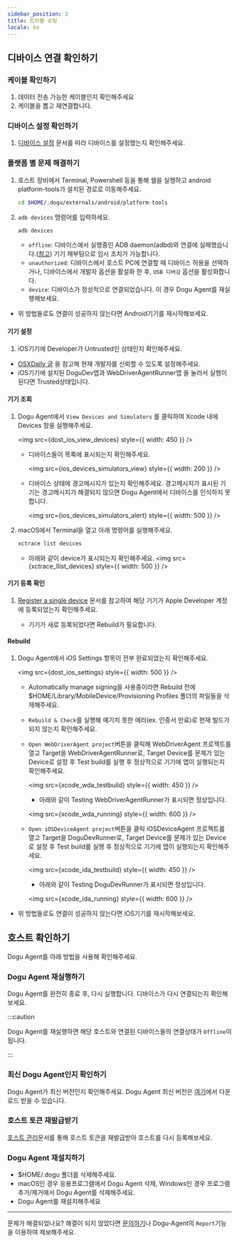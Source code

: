 ```yaml
---
sidebar_position: 3
title: 트러블 슈팅
locale: ko
---
```




## 디바이스 연결 확인하기

### 케이블 확인하기

1. 데이터 전송 가능한 케이블인지 확인해주세요
2. 케이블을 뽑고 재연결합니다.

### 디바이스 설정 확인하기

1. [디바이스 설정](/device-farm/device/settings) 문서를 따라 디바이스를 설정했는지 확인해주세요.

### 플랫폼 별 문제 해결하기

<Tabs>
<TabItem value="android" label="Android" default>

1. 호스트 장비에서 Terminal, Powershell 등을 통해 쉘을 실행하고 android platform-tools가 설치된 경로로 이동해주세요.

   ```sh
   cd $HOME/.dogu/externals/android/platform-tools
   ```

2. `adb devices` 명령어를 입력하세요.

   ```sh
   adb devices
   ```

   - `offline`: 디바이스에서 실행중인 ADB daemon(adbd)와 연결에 실패했습니다.([참고](https://android.googlesource.com/platform/packages/modules/adb/+/HEAD/OVERVIEW.TXT)) 기기 재부팅으로 임시 조치가 가능합니다.
   - `unauthorized`: 디바이스에서 호스트 PC에 연결할 때 디바이스 허용을 선택하거나, 디바이스에서 개발자 옵션을 활설화 한 후, `USB 디버깅` 옵션을 활성화합니다.
   - `device`: 디바이스가 정상적으로 연결되었습니다. 이 경우 Dogu Agent를 재실행해보세요.

- 위 방법들로도 연결이 성공하지 않는다면 Android기기를 재시작해보세요.

</TabItem>
<TabItem value="ios" label="iOS" default>

#### 기기 설정

1.  iOS기기에 Developer가 Untrusted인 상태인지 확인해주세요.

- [OSXDaily 글](https://osxdaily.com/2021/05/07/how-to-trust-an-app-on-iphone-ipad-to-fix-untrusted-developer-message/) 을 참고해 현재 개발자를 신뢰할 수 있도록 설정해주세요.
- iOS기기에 설치된 DoguDev앱과 WebDriverAgentRunner앱 을 눌러서 실행이 된다면 Trusted상태입니다.

#### 기기 조회

1. Dogu Agent에서 `View Devices and Simulators` 를 클릭하여 Xcode 내에 Devices 창을 실행해주세요.

   <img src={dost_ios_view_devices} style={{ width: 450 }} />

   - 디바이스들이 목록에 표시되는지 확인해주세요.

     <img src={ios_devices_simulators_view} style={{ width: 200 }} />

   - 디바이스 상태에 경고메시지가 있는지 확인해주세요. 경고메시지가 표시된 기기는 경고메시지가 해결되지 않으면 Dogu Agent에서 디바이스를 인식하지 못합니다.

     <img src={ios_devices_simulators_alert} style={{ width: 500 }} />

2. macOS에서 Terminal을 열고 아래 명령어를 실행해주세요.
   ```sh
   xctrace list devices
   ```
   - 아래와 같이 device가 표시되는지 확인해주세요.
     <img src={xctrace_llist_devices} style={{ width: 500 }} />

#### 기기 등록 확인

1. [Register a single device](https://developer.apple.com/help/account/register-devices/register-a-single-device) 문서를 참고하여 해당 기기가 Apple Developer 계정에 등록되었는지 확인해주세요.

   - 기기가 새로 등록되었다면 Rebuild가 필요합니다.

#### Rebuild

1. Dogu Agent에서 iOS Settings 항목이 전부 완료되었는지 확인해주세요.

   <img src={dost_ios_settings} style={{ width: 500 }} />

   - Automatically manage signing을 사용중이라면 Rebuild 전에 $HOME/Library/MobileDevice/Provisioning Profiles 폴더의 파일들을 삭제해주세요.

   - `Rebuild & Check`를 실행해 예기치 못한 에러(ex. 인증서 만료)로 현재 빌드가 되지 않는지 확인해주세요.
   - `Open WebDriverAgent project`버튼을 클릭해 WebDriverAgent 프로젝트를 열고 Target을 WebDriverAgentRunner로, Target Device를 문제가 있는 Device로 설정 후 Test build를 실행 후 정상적으로 기기에 앱이 실행되는지 확인해주세요.

     <img src={xcode_wda_testbuild} style={{ width: 450 }} />

     - 아래와 같이 Testing WebDriverAgentRunner가 표시되면 정상입니다.

     <img src={xcode_wda_running} style={{ width: 600 }} />

   - `Open iOSDeviceAgent project`버튼을 클릭 iOSDeviceAgent 프로젝트를 열고 Target을 DoguDevRunner로, Target Device를 문제가 있는 Device로 설정 후 Test build를 실행 후 정상적으로 기기에 앱이 실행되는지 확인해주세요.

     <img src={xcode_ida_testbuild} style={{ width: 450 }} />

     - 아래와 같이 Testing DoguDevRunner가 표시되면 정상입니다.

     <img src={xcode_ida_running} style={{ width: 600 }} />

- 위 방법들로도 연결이 성공하지 않는다면 iOS기기를 재시작해보세요.

</TabItem>
</Tabs>

## 호스트 확인하기

Dogu Agent를 아래 방법을 사용해 확인해주세요.

### Dogu Agent 재실행하기

Dogu Agent를 완전히 종료 후, 다시 실행합니다. 디바이스가 다시 연결되는지 확인해보세요.

:::caution

Dogu Agent를 재실행하면 해당 호스트와 연결된 디바이스들의 연결상태가 `Offline`이 됩니다.

:::

### 최신 Dogu Agent인지 확인하기

Dogu Agent가 최신 버전인지 확인해주세요. Dogu Agent 최신 버전은 [여기](https://dogutech.io/downloads/dogu-agent)에서 다운로드 받을 수 있습니다.

### 호스트 토큰 재발급받기

[호스트 관리](/management/organization/device-farm/host-management)문서를 통해 호스트 토큰을 재발급받아 호스트를 다시 등록해보세요.

### Dogu Agent 재설치하기

- $HOME/.dogu 폴더를 삭제해주세요.
- macOS인 경우 응용프로그램에서 Dogu Agent 삭제, Windows인 경우 프로그램 추가/제거에서 Dogu Agent를 삭제해주세요.
- Dogu Agent를 재설치해주세요

---

문제가 해결되었나요? 해결이 되지 않았다면 [문의하기](https://dogutech.io/contact-us)나 Dogu-Agent의 `Report`기능을 이용하여 제보해주세요.
